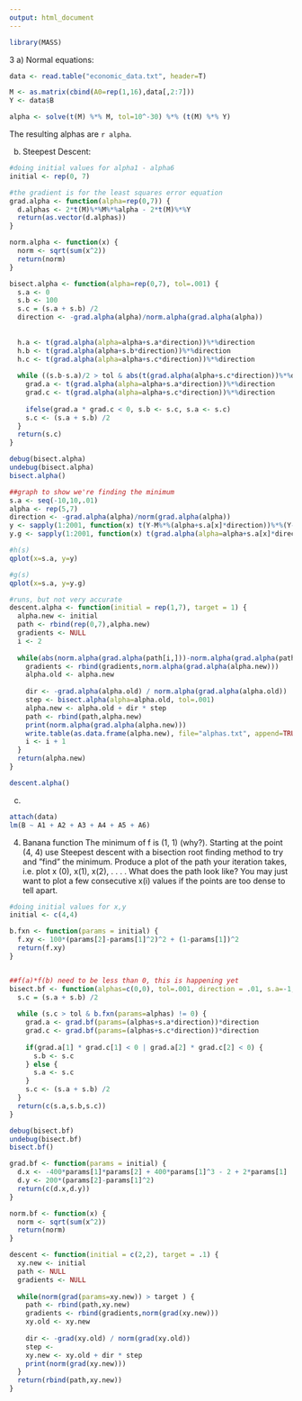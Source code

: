 ```yaml
---
output: html_document
---
```


```r
library(MASS)
```


3 a) Normal equations: 
```r
data <- read.table("economic_data.txt", header=T)

M <- as.matrix(cbind(A0=rep(1,16),data[,2:7]))
Y <- data$B

alpha <- solve(t(M) %*% M, tol=10^-30) %*% (t(M) %*% Y)
```
The resulting alphas are `r alpha`.

b) Steepest Descent:
```r
#doing initial values for alpha1 - alpha6
initial <- rep(0, 7)

#the gradient is for the least squares error equation
grad.alpha <- function(alpha=rep(0,7)) {
  d.alphas <- 2*t(M)%*%M%*%alpha - 2*t(M)%*%Y
  return(as.vector(d.alphas))
}

norm.alpha <- function(x) {
  norm <- sqrt(sum(x^2))
  return(norm)
}

bisect.alpha <- function(alpha=rep(0,7), tol=.001) {
  s.a <- 0
  s.b <- 100
  s.c = (s.a + s.b) /2
  direction <- -grad.alpha(alpha)/norm.alpha(grad.alpha(alpha))
  
  
  h.a <- t(grad.alpha(alpha=alpha+s.a*direction))%*%direction
  h.b <- t(grad.alpha(alpha+s.b*direction))%*%direction
  h.c <- t(grad.alpha(alpha=alpha+s.c*direction))%*%direction
  
  while ((s.b-s.a)/2 > tol & abs(t(grad.alpha(alpha+s.c*direction))%*%direction) > tol) {
    grad.a <- t(grad.alpha(alpha=alpha+s.a*direction))%*%direction
    grad.c <- t(grad.alpha(alpha=alpha+s.c*direction))%*%direction
    
    ifelse(grad.a * grad.c < 0, s.b <- s.c, s.a <- s.c)
    s.c <- (s.a + s.b) /2  
  }
  return(s.c)
}

debug(bisect.alpha)
undebug(bisect.alpha)
bisect.alpha()

##graph to show we're finding the minimum
s.a <- seq(-10,10,.01)
alpha <- rep(5,7)
direction <- -grad.alpha(alpha)/norm(grad.alpha(alpha))
y <- sapply(1:2001, function(x) t(Y-M%*%(alpha+s.a[x]*direction))%*%(Y-M%*%(alpha+s.a[x]*direction)))
y.g <- sapply(1:2001, function(x) t(grad.alpha(alpha=alpha+s.a[x]*direction))%*%direction)

#h(s)
qplot(x=s.a, y=y)

#g(s)
qplot(x=s.a, y=y.g)

#runs, but not very accurate
descent.alpha <- function(initial = rep(1,7), target = 1) {
  alpha.new <- initial
  path <- rbind(rep(0,7),alpha.new)
  gradients <- NULL
  i <- 2
  
  while(abs(norm.alpha(grad.alpha(path[i,]))-norm.alpha(grad.alpha(path[i-1,]))) > 0 && norm.alpha(grad.alpha(alpha.new)) > target) {
    gradients <- rbind(gradients,norm.alpha(grad.alpha(alpha.new)))
    alpha.old <- alpha.new
    
    dir <- -grad.alpha(alpha.old) / norm.alpha(grad.alpha(alpha.old))
    step <- bisect.alpha(alpha=alpha.old, tol=.001)
    alpha.new <- alpha.old + dir * step
    path <- rbind(path,alpha.new)
    print(norm.alpha(grad.alpha(alpha.new)))
    write.table(as.data.frame(alpha.new), file="alphas.txt", append=TRUE)
    i <- i + 1
  }
  return(alpha.new)
}

descent.alpha()

```

c)
```r
attach(data)
lm(B ~ A1 + A2 + A3 + A4 + A5 + A6)
```

4. Banana function
The minimum of f is (1, 1) (why?). Starting at the point (4, 4) use Steepest descent with a
bisection root finding method to try and ”find” the minimum. Produce a plot of the path
your iteration takes, i.e. plot x
(0), x(1), x(2), . . . . What does the path look like? You may just
want to plot a few consecutive x(i) values if the points are too dense to tell apart.

```r
#doing initial values for x,y
initial <- c(4,4)

b.fxn <- function(params = initial) {
  f.xy <- 100*(params[2]-params[1]^2)^2 + (1-params[1])^2
  return(f.xy)
}


##f(a)*f(b) need to be less than 0, this is happening yet
bisect.bf <- function(alphas=c(0,0), tol=.001, direction = .01, s.a=-1, s.b=1) {
  s.c = (s.a + s.b) /2
  
  while (s.c > tol & b.fxn(params=alphas) != 0) {
    grad.a <- grad.bf(params=(alphas+s.a*direction))*direction
    grad.c <- grad.bf(params=(alphas+s.c*direction))*direction
    
    if(grad.a[1] * grad.c[1] < 0 | grad.a[2] * grad.c[2] < 0) {
      s.b <- s.c
    } else {
      s.a <- s.c
    }
    s.c <- (s.a + s.b) /2  
  }
  return(c(s.a,s.b,s.c))
}

debug(bisect.bf)
undebug(bisect.bf)
bisect.bf()

grad.bf <- function(params = initial) {
  d.x <- -400*params[1]*params[2] + 400*params[1]^3 - 2 + 2*params[1]
  d.y <- 200*(params[2]-params[1]^2)
  return(c(d.x,d.y))
}

norm.bf <- function(x) {
  norm <- sqrt(sum(x^2))
  return(norm)
}

descent <- function(initial = c(2,2), target = .1) {
  xy.new <- initial
  path <- NULL
  gradients <- NULL
  
  while(norm(grad(params=xy.new)) > target ) {
    path <- rbind(path,xy.new)
    gradients <- rbind(gradients,norm(grad(xy.new)))
    xy.old <- xy.new
    
    dir <- -grad(xy.old) / norm(grad(xy.old))
    step <- 
    xy.new <- xy.old + dir * step
    print(norm(grad(xy.new)))
  }
  return(rbind(path,xy.new))
}

```




